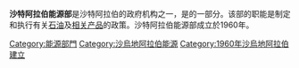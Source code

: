 {{Expand language|1=en|time=2021-03-26T17:02:10+00:00}}
{{Infobox government agency
|agency_name     = 沙特阿拉伯能源部
|type            = 政府部門
|logo            = https://www.meim.gov.sa/arabic/SiteAssets/logo-retina.png
|logo_width      = 
|logo_caption    = Logo of the Ministry
|seal            = 
|seal_width      = 
|seal_caption    = 
|formed          = {{start date and age|1960|12|1|df=yes}}

|dissolved       =
|superseding     =
|jurisdiction    =[[沙特阿拉伯|沙特阿拉伯]]
|headquarters    = [[利雅德|利雅德]]
|employees       = 
|budget          =

|child1_agency   = 
|child2_agency   = 
|child3_agency   = 
|website         = [https://www.moenergy.gov.sa/ar/Pages/default.aspx Official website]
|footnotes       =
|chief1_name=|chief1_position=|chief2_name=|chief2_position=|chief3_name=|chief3_position=|chief4_name=|chief4_position=|chief5_name=|chief5_position=|chief6_name=|chief6_position=|chief7_name=|chief7_position=|chief8_name=|chief8_position=|chief9_name=|chief9_position=|parent_department=|image=https://www.meim.gov.sa/arabic/SiteAssets/logo-retina.png}}
'''沙特阿拉伯能源部'''是沙特阿拉伯的政府机构之一，是{{link-en|沙特阿拉伯内阁|Council of Ministers of Saudi Arabia}}的一部分。该部的职能是制定和执行有关[[石油|石油]]及[[石油产品|相关产品]]的政策。沙特阿拉伯能源部成立於1960年。
[[Category:能源部門|Category:能源部門]]
[[Category:沙烏地阿拉伯能源|Category:沙烏地阿拉伯能源]]
[[Category:1960年沙烏地阿拉伯建立|Category:1960年沙烏地阿拉伯建立]]